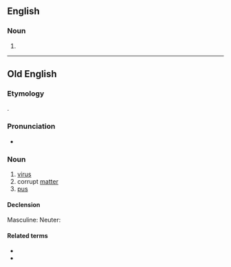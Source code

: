 ==English==

===Noun===
{{head|en|noun form}}

# {{plural of|en|wyrm}}

----

==Old English==

===Etymology===
{{unk|ang}}.

===Pronunciation===
* {{ang-IPA|wyrms}}

===Noun===
{{ang-noun|mn}}

# [[virus]]
# corrupt [[matter]]
# [[pus]]

====Declension====
Masculine:
{{ang-decl-noun-a-m|wyrms}}
Neuter:
{{ang-decl-noun-a-n|wyrms}}

====Related terms====
* {{l|ang|ġewyrms}}
* {{l|ang|wyrmsan}}